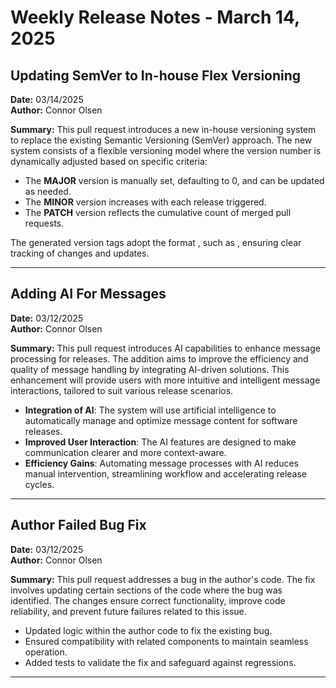 # Weekly Release Notes - March 14, 2025



## Updating SemVer to In-house Flex Versioning

**Date:** 03/14/2025  
**Author:** Connor Olsen  

**Summary:**
This pull request introduces a new in-house versioning system to replace the existing Semantic Versioning (SemVer) approach. The new system consists of a flexible versioning model where the version number is dynamically adjusted based on specific criteria: 

- The **MAJOR** version is manually set, defaulting to 0, and can be updated as needed.
- The **MINOR** version increases with each release triggered.
- The **PATCH** version reflects the cumulative count of merged pull requests.

The generated version tags adopt the format , such as , ensuring clear tracking of changes and updates.

---

## Adding AI For Messages

**Date:** 03/12/2025  
**Author:** Connor Olsen  

**Summary:**
This pull request introduces AI capabilities to enhance message processing for releases. The addition aims to improve the efficiency and quality of message handling by integrating AI-driven solutions. This enhancement will provide users with more intuitive and intelligent message interactions, tailored to suit various release scenarios.

- **Integration of AI**: The system will use artificial intelligence to automatically manage and optimize message content for software releases.
- **Improved User Interaction**: The AI features are designed to make communication clearer and more context-aware.
- **Efficiency Gains**: Automating message processes with AI reduces manual intervention, streamlining workflow and accelerating release cycles.

---

## Author Failed Bug Fix

**Date:** 03/12/2025  
**Author:** Connor Olsen  

**Summary:**
This pull request addresses a bug in the author's code. The fix involves updating certain sections of the code where the bug was identified. The changes ensure correct functionality, improve code reliability, and prevent future failures related to this issue.

- Updated logic within the author code to fix the existing bug.
- Ensured compatibility with related components to maintain seamless operation.
- Added tests to validate the fix and safeguard against regressions.

---
